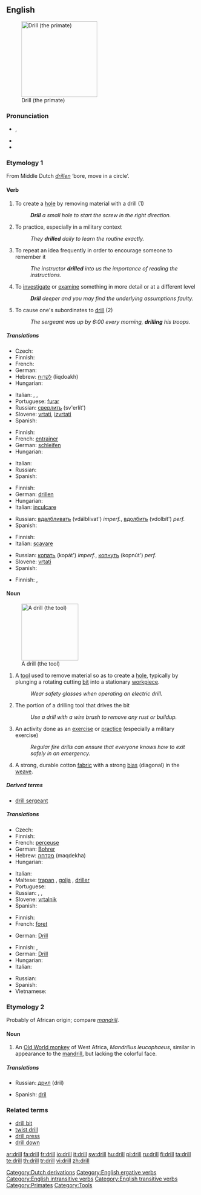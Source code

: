 ==English==
[[Image:Drill primate.png|right|thumb|200px|thumb|Drill (the primate)]]

===Pronunciation===
* {{IPA|/drɪl/}}, {{enPR|drĭl}}
* {{audio|en-us-drill.ogg|Audio (US)}}
* {{rhymes|ɪl}}

===Etymology 1===
From Middle Dutch ''[[drillen]]'' ‘bore, move in a circle’.

====Verb====
{{en-verb}}

# To create a [[hole]] by removing material with a drill (1)
#: '''''Drill''' a small hole to start the screw in the right direction.''
# To practice, especially in a military context
#: ''They '''drilled''' daily to learn the routine exactly.''
# To repeat an idea frequently in order to encourage someone to remember it
#: ''The instructor '''drilled''' into us the importance of reading the instructions.''
# To [[investigate]] or [[examine]] something in more detail or at a different level
#: '''''Drill''' deeper and you may find the underlying assumptions faulty.''
# {{ergative}} To cause one's subordinates to [[drill]] (2)
#: ''The sergeant was up by 6:00 every morning, '''drilling''' his troops.''

=====Translations=====
{{trans-top|to make a hole}}
* Czech: {{t-|cs|vrtat}}
* Finnish: {{t-|fi|porata}}
* French: {{t+|fr|forer}}
* German: {{t+|de|bohren}}
* Hebrew: [[לקדוח]] (liqdoakh)
* Hungarian: {{t+|hu|fúr}}
{{trans-mid}}
* Italian: {{t-|it|perforare}}, {{t-|it|trapanare}}, {{t-|it|trivellare}}
* Portuguese: [[furar]]
* Russian: [[сверлить]] (sv'erlít')
* Slovene: [[vrtati]], [[izvrtati]]
* Spanish: {{t+|es|perforar}}
{{trans-bottom}}

{{trans-top|to train}}
* Finnish: {{t-|fi|harjoitella}}
* French: [[:fr:entrainer|entrainer]]
* German: [[:de:schleifen|schleifen]]
* Hungarian: {{t|hu|gyakorlatozik}}
{{trans-mid}}
* Italian: {{t+|it|esercitarsi}}
* Russian: {{t+|ru|муштровать|tr=muštrovát'|sc=Cyrl}}
* Spanish: {{t+|es|entrenar}}
{{trans-bottom}}

{{trans-top|to make to remember}}
* Finnish: {{t|fi|teroittaa}}
* German: [[:de:drillen|drillen]]
* Hungarian: {{t|hu|besulykol}}
* Italian: [[inculcare]]
{{trans-mid}}
* Russian: [[вдалбливать]] (vdálblivat') ''imperf.'', [[вдолбить]] (vdolbít') ''perf.''
* Spanish: {{t-|es|repetir}}
{{trans-bottom}}

{{trans-top|to investigate closer}}
* Finnish: {{t|fi|porautua}}
* Italian: {{figuratively}} [[scavare]]
{{trans-mid}}
* Russian: [[копать]] (kopát') ''imperf.'', [[копнуть]] (kopnút') ''perf.'' <!--lit. 'to dig'-->
* Slovene: [[vrtati]]
* Spanish: {{t+|es|averiguar}}
{{trans-bottom}}

{{trans-top|to cause one's subordinates to drill}}
* Finnish: {{t|fi|harjoittaa}}, {{t|fi|harjoituttaa}}
{{trans-mid}}
{{trans-bottom}}

====Noun====
{{en-noun}}
[[Image:Battdrill.jpg|150px|thumb|A drill (the tool)]]

# A [[tool]] used to remove material so as to create a [[hole]], typically by plunging a rotating cutting [[bit]] into a stationary [[workpiece]].
#: ''Wear safety glasses when operating an electric drill.''
# The portion of a drilling tool that drives the bit
#: ''Use a drill with a wire brush to remove any rust or buildup.''
# An activity done as an [[exercise]] or [[practice]] (especially a military exercise)
#: ''Regular fire drills can ensure that everyone knows how to exit safely in an emergency.''
# A strong, durable cotton [[fabric]] with a strong [[bias]] (diagonal) in the [[weave]].

=====Derived terms=====
* [[drill sergeant]]

=====Translations=====
{{trans-top|tool}}
* Czech: {{t-|cs|vrtačka|f}}
* Finnish: {{t-|fi|pora}}
* French: [[:fr:perceuse|perceuse]] {{f}}
* German: [[:de:Bohrer|Bohrer]] {{m}}
* Hebrew: [[מקדחה]] (maqdekha) {{f}}
* Hungarian: {{t-|hu|fúrógép}}
{{trans-mid}}
* Italian: {{t+|it|trapano|m}}
* Maltese: [[trapan]] {{m}}, [[golja]] {{f}}, [[driller]] {{m}}
* Portuguese: {{t+|pt|furadeira|f}}
* Russian: {{t+|ru|бурав|m|tr=buráv|sc=Cyrl}}, {{t+|ru|дрель|f|tr=dr'el'|sc=Cyrl}}, {{t+|ru|коловорот|m|tr=kolovorót|sc=Cyrl}}
* Slovene: [[vrtalnik]] {{m}}
* Spanish: {{t-|es|taladro|m}}
{{trans-bottom}}

{{trans-top|driving part of a drill}}
* Finnish: {{t-|fi|poranterä}}
* French: [[:fr:foret|foret]] {{m}}
{{trans-mid}}
* German: [[:de:Drill|Drill]] {{m}}
{{trans-bottom}}

{{trans-top|exercise}}
* Finnish: {{t-|fi|harjoitus}},  {{t|fi|harjoite}}
* German: [[:de:Drill|Drill]] {{m}}
* Hungarian: {{t|hu|gyakorlatozás}}
* Italian: {{t-|it|esercitazione|f}}
{{trans-mid}}
* Russian: {{t+|ru|муштра|f|tr=muštrá|sc=Cyrl}}
* Spanish: {{t-|es|repetición|f}}
* Vietnamese: {{t+|vi|thực hành|xs=Vietnamese}}
{{trans-bottom}}

{{trans-top|fabric}}
{{trans-mid}}
{{trans-bottom}}

===Etymology 2===
Probably of African origin; compare ''[[mandrill]]''.

====Noun====
{{en-noun}}

# An [[Old World monkey]] of West Africa, ''Mandrillus leucophaeus'', similar in appearance to the [[mandrill]], but lacking the colorful face.

=====Translations=====
{{trans-top|Old World monkey}}
* Russian: [[дрил]] (dril) {{m}}
{{trans-mid}}
* Spanish: [[dril]] {{m}}
{{trans-bottom}}

===Related terms===
* [[drill bit]]
* [[twist drill]]
* [[drill press]]
* [[drill down]]

[[Category:Dutch derivations]]
[[Category:English ergative verbs]]
[[Category:English intransitive verbs]]
[[Category:English transitive verbs]]
[[Category:Primates]]
[[Category:Tools]]

[[ar:drill]]
[[fa:drill]]
[[fr:drill]]
[[io:drill]]
[[it:drill]]
[[sw:drill]]
[[hu:drill]]
[[pl:drill]]
[[ru:drill]]
[[fi:drill]]
[[ta:drill]]
[[te:drill]]
[[th:drill]]
[[tr:drill]]
[[vi:drill]]
[[zh:drill]]